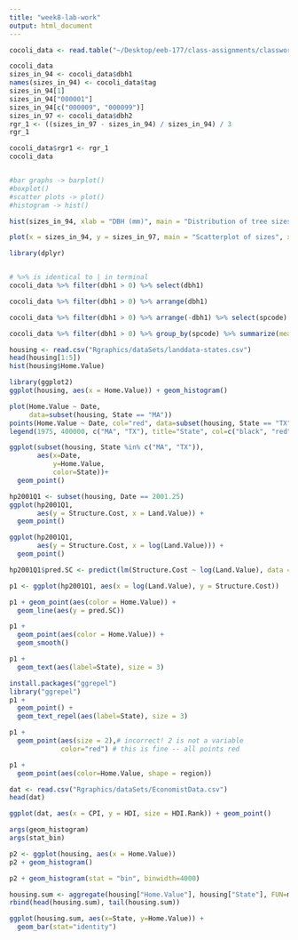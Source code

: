 ```yaml
---
title: "week8-lab-work"
output: html_document
---
```

```r
cocoli_data <- read.table("~/Desktop/eeb-177/class-assignments/classwork-Tues-2-21/cocoli.txt", header = TRUE)

cocoli_data
sizes_in_94 <- cocoli_data$dbh1
names(sizes_in_94) <- cocoli_data$tag
sizes_in_94[1]
sizes_in_94["000001"]
sizes_in_94[c("000009", "000099")]
sizes_in_97 <- cocoli_data$dbh2
rgr_1 <- ((sizes_in_97 - sizes_in_94) / sizes_in_94) / 3
rgr_1

cocoli_data$rgr1 <- rgr_1
cocoli_data


#bar graphs -> barplot()
#boxplot()
#scatter plots -> plot()
#histogram -> hist()

hist(sizes_in_94, xlab = "DBH (mm)", main = "Distribution of tree sizes in Cocoli(1994)")

plot(x = sizes_in_94, y = sizes_in_97, main = "Scatterplot of sizes", xlab = "Size in 1994 (mm)", ylab = "Size in 1997 (mm)", pch = 19, col = "dark blue", log = "xy")

library(dplyr)


# %>% is identical to | in terminal
cocoli_data %>% filter(dbh1 > 0) %>% select(dbh1)

cocoli_data %>% filter(dbh1 > 0) %>% arrange(dbh1)

cocoli_data %>% filter(dbh1 > 0) %>% arrange(-dbh1) %>% select(spcode)

cocoli_data %>% filter(dbh1 > 0) %>% group_by(spcode) %>% summarize(mean_dbh_1994 = mean(dbh1))

housing <- read.csv("Rgraphics/dataSets/landdata-states.csv")
head(housing[1:5])
hist(housing$Home.Value)

library(ggplot2)
ggplot(housing, aes(x = Home.Value)) + geom_histogram()

plot(Home.Value ~ Date,
     data=subset(housing, State == "MA"))
points(Home.Value ~ Date, col="red", data=subset(housing, State == "TX"))
legend(1975, 400000, c("MA", "TX"), title="State", col=c("black", "red"), pch=c(1, 1))

ggplot(subset(housing, State %in% c("MA", "TX")),
       aes(x=Date,
           y=Home.Value,
           color=State))+
  geom_point()

hp2001Q1 <- subset(housing, Date == 2001.25) 
ggplot(hp2001Q1,
       aes(y = Structure.Cost, x = Land.Value)) +
  geom_point()

ggplot(hp2001Q1,
       aes(y = Structure.Cost, x = log(Land.Value))) +
  geom_point()

hp2001Q1$pred.SC <- predict(lm(Structure.Cost ~ log(Land.Value), data = hp2001Q1))

p1 <- ggplot(hp2001Q1, aes(x = log(Land.Value), y = Structure.Cost))

p1 + geom_point(aes(color = Home.Value)) +
  geom_line(aes(y = pred.SC))

p1 +
  geom_point(aes(color = Home.Value)) +
  geom_smooth()

p1 + 
  geom_text(aes(label=State), size = 3)

install.packages("ggrepel") 
library("ggrepel")
p1 + 
  geom_point() + 
  geom_text_repel(aes(label=State), size = 3)

p1 +
  geom_point(aes(size = 2),# incorrect! 2 is not a variable
             color="red") # this is fine -- all points red

p1 +
  geom_point(aes(color=Home.Value, shape = region))

dat <- read.csv("Rgraphics/dataSets/EconomistData.csv")
head(dat)

ggplot(dat, aes(x = CPI, y = HDI, size = HDI.Rank)) + geom_point()

args(geom_histogram)
args(stat_bin)

p2 <- ggplot(housing, aes(x = Home.Value))
p2 + geom_histogram()

p2 + geom_histogram(stat = "bin", binwidth=4000)

housing.sum <- aggregate(housing["Home.Value"], housing["State"], FUN=mean)
rbind(head(housing.sum), tail(housing.sum))

ggplot(housing.sum, aes(x=State, y=Home.Value)) + 
  geom_bar(stat="identity")


```